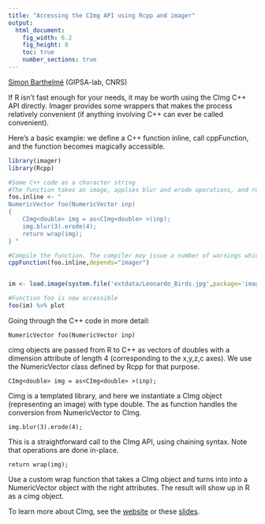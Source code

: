 ```yaml
---
title: "Accessing the CImg API using Rcpp and imager"
output:
  html_document:
    fig_width: 6.2
    fig_height: 8
    toc: true
    number_sections: true
---
```


[Simon Barthelmé](http://sites.google.com/site/simonbarthelme) (GIPSA-lab, CNRS)

If R isn't fast enough for your needs, it may be worth using the CImg C++ API directly. Imager provides some wrappers that makes the process relatively convenient (if anything involving C++ can ever be called convenient).

Here's a basic example: we define a C++ function inline, call cppFunction, and the function becomes magically accessible.

```r
library(imager)
library(Rcpp)

#Some C++ code as a character string
#The function takes an image, applies blur and erode operations, and returns the result
foo.inline <- "
NumericVector foo(NumericVector inp)
{
    CImg<double> img = as<CImg<double> >(inp);
    img.blur(3).erode(4);
    return wrap(img);
} "

#Compile the function. The compiler may issue a number of warnings which you cann all ignore
cppFunction(foo.inline,depends="imager")


im <- load.image(system.file('extdata/Leonardo_Birds.jpg',package='imager'))

#Function foo is now accessible
foo(im) %>% plot
```

Going through the C++ code in more detail:

	NumericVector foo(NumericVector inp)

cimg objects are passed from R to C++ as vectors of doubles with a dimension attribute of length 4 (corresponding to the x,y,z,c axes). We use the NumericVector class defined by Rcpp for that purpose.

    CImg<double> img = as<CImg<double> >(inp);

Cimg is a templated library, and here we instantiate a CImg object (representing an image) with type double. The as function handles the conversion from NumericVector to CImg<double>. 

    img.blur(3).erode(4);

This is a straightforward call to the CImg API, using chaining syntax. Note that operations are done in-place.

    return wrap(img);

Use a custom wrap function that takes a CImg object and turns into into a NumericVector object with the right attributes. The result will show up in R as a cimg object. 

To learn more about CImg, see the [website](http://cimg.eu) or these [slides](http://cimg.eu/CImg_slides.pdf).
